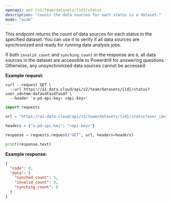 ```yaml
---
openapi: get /v2/team/datasets/{id}/status
description: "Counts the data sources for each status in a dataset."
mode: "wide"
---
```



This endpoint returns the count of data sources for each status in the specified dataset. You can use it to verify if all data sources are synchronized and ready for running data analysis jobs.

If both `invalid_count` and `synching_count` in the response are `0`, all data sources in the dataset are accessible to Powerdrill for answering questions. Otherwise, any unsynchronized data sources cannot be accessed.


**Example request:**
<CodeGroup>
```curl cURL
curl --request GET \
  --url https://ai.data.cloud/api/v2/team/datasets/{id}/status?user_id=tmm-dafasdfasdfasdf \
  --header 'x-pd-api-key: <api-key>'
```

```python Python
import requests

url = "https://ai.data.cloud/api/v2/team/datasets/{id}/status?user_id=tmm-dafasdfasdfasdf"

headers = {"x-pd-api-key": "<api-key>"}

response = requests.request("GET", url, headers=headers)

print(response.text)
```
</CodeGroup>

**Example response:**

```json 200
{
  "code": 0,
  "data": {
    "synched_count": 5,
    "invalid_count": 0,
    "synching_count": 0
  }
}
```



